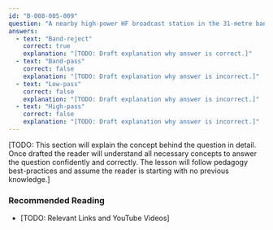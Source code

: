 ```yaml
---
id: "B-008-005-009"
question: "A nearby high-power HF broadcast station in the 31-metre band is interfering with your reception on the 40-metre and 30-metre bands. What type of filter is needed on the receiver to minimize interference?"
answers:
  - text: "Band-reject"
    correct: true
    explanation: "[TODO: Draft explanation why answer is correct.]"
  - text: "Band-pass"
    correct: false
    explanation: "[TODO: Draft explanation why answer is incorrect.]"
  - text: "Low-pass"
    correct: false
    explanation: "[TODO: Draft explanation why answer is incorrect.]"
  - text: "High-pass"
    correct: false
    explanation: "[TODO: Draft explanation why answer is incorrect.]"
---
```


[TODO: This section will explain the concept behind the question in detail. Once drafted the reader will understand all necessary concepts to answer the question confidently and correctly. The lesson will follow pedagogy best-practices and assume the reader is starting with no previous knowledge.]

### Recommended Reading

- [TODO: Relevant Links and YouTube Videos]
